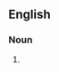 {{also|help desks|help-desks}}

==English==

===Noun===
{{head|en|noun form}}

# {{plural of|en|helpdesk}}